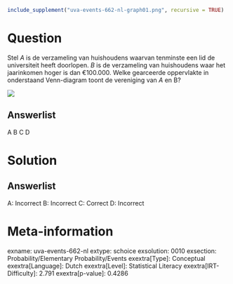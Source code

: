 ```r
include_supplement("uva-events-662-nl-graph01.png", recursive = TRUE)
```

Question
========

Stel *A* is de verzameling van huishoudens waarvan tenminste een lid de
universiteit heeft doorlopen. *B* is de verzameling van huishoudens waar
het jaarinkomen hoger is dan €100.000. Welke gearceerde oppervlakte in
onderstaand Venn-diagram toont de vereniging van *A* en B?

![](uva-events-662-nl-graph01.png)

Answerlist
----------

A
B
C
D

Solution
========

Answerlist
----------

A: Incorrect
B: Incorrect
C: Correct
D: Incorrect

Meta-information
================
exname: uva-events-662-nl
extype: schoice
exsolution: 0010
exsection: Probability/Elementary Probability/Events
exextra[Type]: Conceptual
exextra[Language]: Dutch
exextra[Level]: Statistical Literacy
exextra[IRT-Difficulty]: 2.791
exextra[p-value]: 0.4286
